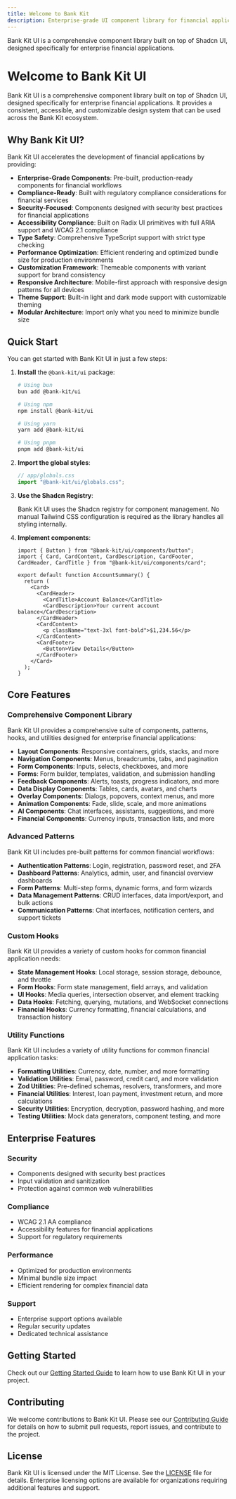 ```yaml
---
title: Welcome to Bank Kit
description: Enterprise-grade UI component library for financial applications
---
```



<Callout type="info">
  Bank Kit UI is a comprehensive component library built on top of Shadcn UI, designed specifically for enterprise financial applications.
</Callout>

# Welcome to Bank Kit UI

Bank Kit UI is a comprehensive component library built on top of Shadcn UI, designed specifically for enterprise financial applications. It provides a consistent, accessible, and customizable design system that can be used across the Bank Kit ecosystem.

## Why Bank Kit UI?

Bank Kit UI accelerates the development of financial applications by providing:

- **Enterprise-Grade Components**: Pre-built, production-ready components for financial workflows
- **Compliance-Ready**: Built with regulatory compliance considerations for financial services
- **Security-Focused**: Components designed with security best practices for financial applications
- **Accessibility Compliance**: Built on Radix UI primitives with full ARIA support and WCAG 2.1 compliance
- **Type Safety**: Comprehensive TypeScript support with strict type checking
- **Performance Optimization**: Efficient rendering and optimized bundle size for production environments
- **Customization Framework**: Themeable components with variant support for brand consistency
- **Responsive Architecture**: Mobile-first approach with responsive design patterns for all devices
- **Theme Support**: Built-in light and dark mode support with customizable theming
- **Modular Architecture**: Import only what you need to minimize bundle size

## Quick Start

You can get started with Bank Kit UI in just a few steps:

1. **Install** the `@bank-kit/ui` package:

   ```bash
   # Using bun
   bun add @bank-kit/ui

   # Using npm
   npm install @bank-kit/ui

   # Using yarn
   yarn add @bank-kit/ui

   # Using pnpm
   pnpm add @bank-kit/ui
   ```

2. **Import the global styles**:

   ```typescript
   // app/globals.css
   import "@bank-kit/ui/globals.css";
   ```

3. **Use the Shadcn Registry**:

   Bank Kit UI uses the Shadcn registry for component management. No manual Tailwind CSS configuration is required as the library handles all styling internally.

4. **Implement components**:

   ```tsx
   import { Button } from "@bank-kit/ui/components/button";
   import { Card, CardContent, CardDescription, CardFooter, CardHeader, CardTitle } from "@bank-kit/ui/components/card";

   export default function AccountSummary() {
     return (
       <Card>
         <CardHeader>
           <CardTitle>Account Balance</CardTitle>
           <CardDescription>Your current account balance</CardDescription>
         </CardHeader>
         <CardContent>
           <p className="text-3xl font-bold">$1,234.56</p>
         </CardContent>
         <CardFooter>
           <Button>View Details</Button>
         </CardFooter>
       </Card>
     );
   }
   ```

## Core Features

### Comprehensive Component Library

Bank Kit UI provides a comprehensive suite of components, patterns, hooks, and utilities designed for enterprise financial applications:

- **Layout Components**: Responsive containers, grids, stacks, and more
- **Navigation Components**: Menus, breadcrumbs, tabs, and pagination
- **Form Components**: Inputs, selects, checkboxes, and more
- **Forms**: Form builder, templates, validation, and submission handling
- **Feedback Components**: Alerts, toasts, progress indicators, and more
- **Data Display Components**: Tables, cards, avatars, and charts
- **Overlay Components**: Dialogs, popovers, context menus, and more
- **Animation Components**: Fade, slide, scale, and more animations
- **AI Components**: Chat interfaces, assistants, suggestions, and more
- **Financial Components**: Currency inputs, transaction lists, and more

### Advanced Patterns

Bank Kit UI includes pre-built patterns for common financial workflows:

- **Authentication Patterns**: Login, registration, password reset, and 2FA
- **Dashboard Patterns**: Analytics, admin, user, and financial overview dashboards
- **Form Patterns**: Multi-step forms, dynamic forms, and form wizards
- **Data Management Patterns**: CRUD interfaces, data import/export, and bulk actions
- **Communication Patterns**: Chat interfaces, notification centers, and support tickets

### Custom Hooks

Bank Kit UI provides a variety of custom hooks for common financial application needs:

- **State Management Hooks**: Local storage, session storage, debounce, and throttle
- **Form Hooks**: Form state management, field arrays, and validation
- **UI Hooks**: Media queries, intersection observer, and element tracking
- **Data Hooks**: Fetching, querying, mutations, and WebSocket connections
- **Financial Hooks**: Currency formatting, financial calculations, and transaction history

### Utility Functions

Bank Kit UI includes a variety of utility functions for common financial application tasks:

- **Formatting Utilities**: Currency, date, number, and more formatting
- **Validation Utilities**: Email, password, credit card, and more validation
- **Zod Utilities**: Pre-defined schemas, resolvers, transformers, and more
- **Financial Utilities**: Interest, loan payment, investment return, and more calculations
- **Security Utilities**: Encryption, decryption, password hashing, and more
- **Testing Utilities**: Mock data generators, component testing, and more

## Enterprise Features

### Security
- Components designed with security best practices
- Input validation and sanitization
- Protection against common web vulnerabilities

### Compliance
- WCAG 2.1 AA compliance
- Accessibility features for financial applications
- Support for regulatory requirements

### Performance
- Optimized for production environments
- Minimal bundle size impact
- Efficient rendering for complex financial data

### Support
- Enterprise support options available
- Regular security updates
- Dedicated technical assistance

## Getting Started

Check out our [Getting Started Guide](/docs/getting-started) to learn how to use Bank Kit UI in your project.

## Contributing

We welcome contributions to Bank Kit UI. Please see our [Contributing Guide](https://github.com/bank-kit/ui/blob/main/CONTRIBUTING.md) for details on how to submit pull requests, report issues, and contribute to the project.

## License

Bank Kit UI is licensed under the MIT License. See the [LICENSE](https://github.com/bank-kit/ui/blob/main/LICENSE) file for details. Enterprise licensing options are available for organizations requiring additional features and support.
